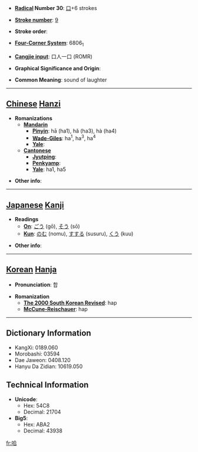 * '''[[Wiktionary:Chinese radical index| Radical]] Number 30''': [[Wiktionary:Chinese radical index 口|口]]+6 strokes

* '''[[Wiktionary:Chinese total strokes index|Stroke number]]''': [[Wiktionary:Chinese total strokes index 9|9]]

* '''Stroke order''': 

* '''[[Wiktionary:Chinese four corner index|Four-Corner System]]''': 6806<sub>1</sub>

* '''[[Wiktionary:Chinese Cangjie index|Cangjie input]]''': 口人一口 (ROMR)

* '''Graphical Significance and Origin''': 

* '''Common Meaning''': sound of laughter

----

== [[Chinese]] [[Hanzi]] ==

* '''Romanizations'''
** '''[[Mandarin]]'''
*** '''[[Pinyin]]''': hā (ha1), hǎ (ha3), hà (ha4)
*** '''[[Wade-Giles]]''': ha<sup>1</sup>, ha<sup>3</sup>, ha<sup>4</sup>
*** '''[[Yale]]''': 
** '''[[Cantonese]]'''
*** '''[[Jyutping]]''':
*** '''[[Penkyamp]]''': 
*** '''[[Yale]]''': ha1, ha5

* '''Other info''': 

----

== [[Japanese]] [[Kanji]] ==

* '''Readings'''
** '''[[On]]''': [[ごう]] (gō), [[そう]] (sō)
** '''[[Kun]]''': [[のむ]] (nomu), [[すする]] (susuru), [[くう]] (kuu)

* '''Other info''':  

----

== [[Korean]] [[Hanja]] ==

* '''Pronunciation''': 합

* '''Romanization'''
** '''[[The 2000 South Korean Revised Romanization|The 2000 South Korean Revised]]''': hap
** '''[[McCune-Reischauer]]''': hap

----

== Dictionary Information ==

* KangXi: 0189.060
* Morobashi: 03594
* Dae Jaweon: 0408.120
* Hanyu Da Zidian: 10619.050

== Technical Information ==

* '''Unicode''':
** Hex: 54C8
** Decimal: 21704
* '''Big5''':
** Hex: ABA2
** Decimal: 43938

[[fr:哈]]